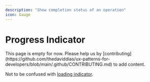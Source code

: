 ```yaml
---
description: "Show completion status of an operation"
icon: Gauge
---
```



# Progress Indicator

<Callout type="warning">
  This page is empty for now. Please help us by
  [contributing](https://github.com/thedaviddias/ux-patterns-for-developers/blob/main/.github/CONTRIBUTING.md)
  to add content.
</Callout>

Not to be confused with [loading indicator](/patterns/user-feedback/loading-indicator).
